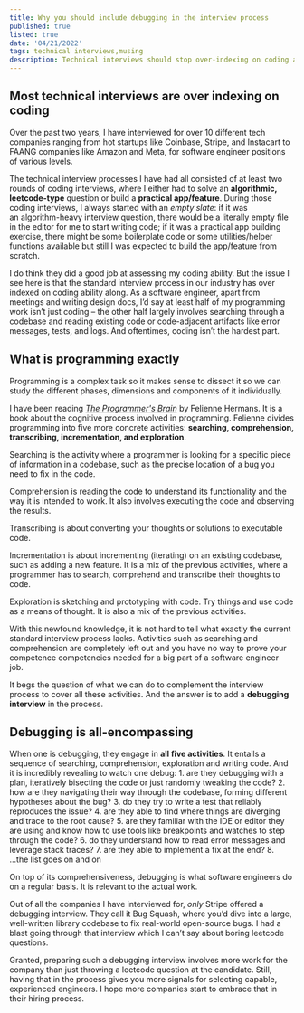 ```yaml
---
title: Why you should include debugging in the interview process
published: true
listed: true
date: '04/21/2022'
tags: technical interviews,musing
description: Technical interviews should stop over-indexing on coding ability along
---
```


## Most technical interviews are over indexing on coding
Over the past two years, I have interviewed for over 10 different tech companies ranging from hot startups like Coinbase, Stripe, and Instacart to FAANG companies like Amazon and Meta, for software engineer positions of various levels.

The technical interview processes I have had all consisted of at least two rounds of coding interviews, where I either had to solve an **algorithmic, leetcode-type** question or build a **practical app/feature**. During those coding interviews, I always started with an *empty slate*: if it was an algorithm-heavy interview question, there would be a literally empty file in the editor for me to start writing code; if it was a practical app building exercise, there might be some boilerplate code or some utilities/helper functions available but still I was expected to build the app/feature from scratch.

I do think they did a good job at assessing my coding ability. But the issue I see here is that the standard interview process in our industry has over indexed on coding ability along. As a software engineer, apart from meetings and writing design docs, I’d say at least half of my programming work isn’t just coding – the other half largely involves searching through a codebase and reading existing code or code-adjacent artifacts like error messages, tests, and logs. And oftentimes, coding isn’t the hardest part.

## What is programming exactly

Programming is a complex task so it makes sense to dissect it so we can study the different phases, dimensions and components of it individually.

I have been reading [*The Programmer's Brain*](https://www.manning.com/books/the-programmers-brain) by Felienne Hermans. It is a book about the cognitive process involved in programming. Felienne divides programming into five more concrete activities: **searching, comprehension, transcribing, incrementation, and exploration**.

Searching is the activity where a programmer is looking for a specific piece of information in a codebase, such as the precise location of a bug you need to fix in the code.

Comprehension is reading the code to understand its functionality and the way it is intended to work. It also involves executing the code and observing the results.

Transcribing is about converting your thoughts or solutions to executable code.

Incrementation is about incrementing (iterating) on an existing codebase, such as adding a new feature. It is a mix of the previous activities, where a programmer has to search, comprehend and transcribe their thoughts to code.

Exploration is sketching and prototyping with code. Try things and use code as a means of thought. It is also a mix of the previous activities. 

With this newfound knowledge, it is not hard to tell what exactly the current standard interview process lacks. Activities such as searching and comprehension are completely left out and you have no way to prove your competence competencies needed for a big part of a software engineer job.

It begs the question of what we can do to complement the interview process to cover all these activities. And the answer is to add a **debugging interview** in the process.

## Debugging is all-encompassing 

When one is debugging, they engage in **all five activities**. It entails a sequence of searching, comprehension, exploration and writing code. And it is incredibly revealing to watch one debug: 
    1. are they debugging with a plan, iteratively bisecting the code or just randomly tweaking the code?
    2. how are they navigating their way through the codebase, forming different hypotheses about the bug?
    3. do they try to write a test that reliably reproduces the issue?
    4. are they able to find where things are diverging and trace to the root cause?
    5. are they familiar with the IDE or editor they are using and know how to use tools like breakpoints and watches to step through the code?
    6. do they understand how to read error messages and leverage stack traces?
    7. are they able to implement a fix at the end? 
    8. ...the list goes on and on

On top of its comprehensiveness, debugging is what software engineers do on a regular basis. It is relevant to the actual work.

Out of all the companies I have interviewed for, *only* Stripe offered a debugging interview. They call it Bug Squash, where you’d dive into a large, well-written library codebase to fix real-world open-source bugs. I had a blast going through that interview which I can’t say about boring leetcode questions.

Granted, preparing such a debugging interview involves more work for the company than just throwing a leetcode question at the candidate. Still, having that in the process gives you more signals for selecting capable, experienced engineers. I hope more companies start to embrace that in their hiring process.